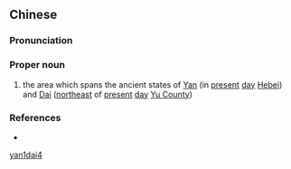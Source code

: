 ==Chinese==
{{zh-forms}}

===Pronunciation===
{{zh-pron
|m=Yān Dài
|cat=pn
}}

===Proper noun===
{{zh-proper noun}}

# {{lb|zh|archaic}} the area which spans the ancient states of [[w:Yan (state)|Yan]] (in [[present]] [[day]] [[Hebei]]) and [[w:Dai (state)|Dai]] ([[northeast]] of [[present]] [[day]] [[w:Yu County, Hebei|Yu County]])

===References===
* {{cite-book
|last=Luo
|first=Guanzhong
|authorlink=w:Luo Guanzhong
|coauthors=
|year=
|title=Annotated [[s:Romance of the Three Kingdoms/Chapter 7#3|Romance of the Three Kingdoms/Chapter 7]], page 93, note 2
|language=Mandarin
|publisher=
|location=
|isbn=957911305X
}}

[[Category:Mandarin archaic terms|yan1dai4]]